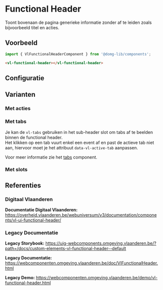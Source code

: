 
# Functional Header

Toont bovenaan de pagina generieke informatie zonder af te leiden zoals bijvoorbeeld titel en acties.

## Voorbeeld

```js
import { VlFunctionalHeaderComponent } from '@domg-lib/components';
```

```html
<vl-functional-header></vl-functional-header>
```

<DocsStory id="components-functional-header--functional-header-default" />

## Configuratie

<ArgsTable story={PRIMARY_STORY} />

## Varianten

### Met acties

<DocsStory id="components-functional-header--functional-header-actions" />

### Met tabs

Je kan de `vl-tabs` gebruiken in het sub-header slot om tabs af te beelden binnen de functional header.  
Het klikken op een tab vuurt enkel een event af en past de actieve tab niet aan, hiervoor moet je het attribuut `data-vl-active-tab` aanpassen.

Voor meer informatie zie het [tabs](/story/components-tabs--tabs-default) component.

<DocsStory id="components-functional-header--functional-header-tabs" />

### Met slots

<DocsStory id="components-functional-header--functional-header-slots" />

## Referenties

### Digitaal Vlaanderen

**Documentatie Digitaal Vlaanderen:** https://overheid.vlaanderen.be/webuniversum/v3/documentation/components/vl-ui-functional-header/

### Legacy Documentatie

**Legacy Storybook:** https://uig-webcomponents.omgeving.vlaanderen.be/?path=/docs/custom-elements-vl-functional-header--default

**Legacy Documentatie:** https://webcomponenten.omgeving.vlaanderen.be/doc/VlFunctionalHeader.html

**Legacy Demo:** https://webcomponenten.omgeving.vlaanderen.be/demo/vl-functional-header.html
